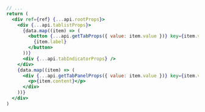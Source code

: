 ```jsx {10}
// ...
return (
  <div ref={ref} {...api.rootProps}>
    <div {...api.tablistProps}>
      {data.map((item) => (
        <button {...api.getTabProps({ value: item.value })} key={item.value}>
          {item.label}
        </button>
      ))}
      <div {...api.tabIndicatorProps} />
    </div>
    {data.map((item) => (
      <div {...api.getTabPanelProps({ value: item.value })} key={item.value}>
        <p>{item.content}</p>
      </div>
    ))}
  </div>
)
```
